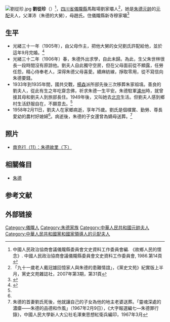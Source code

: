 [[File:劉從珍.jpg|thumb]]
'''劉從珍'''（{{bd|1884年|8月14日|1958年|2月11日|catIdx=劉}}）<ref>中國人民政治協商會議儀隴縣委員會文史資料工作委員會編. 《故鄉人民的懷念》. 中國人民政治協商會議儀隴縣委員會文史資料工作委員會, 1986.第14頁</ref>，[[四川省|四川省]][[儀隴縣|儀隴縣]]馬鞍場劉家壩人<ref>「九十一歲老人戴冠雄回憶家人與朱德的患難情誼」，《黨史文苑》紀實版上半月，黨史文苑雜誌社，2007年第3期，第31頁</ref>，她是[[朱德|朱德]][[元帥|元帥]]的[[元配|元配]]夫人，父澤沛（朱德的大舅），母趙氏。住儀隴縣新寺穆家壩<ref name="朱德元帥和他生命中的六位真情伴侶">{{cite news|url=http://bqchysgg.bokee.com/5550986.html|title=偉大的人格 真誠的愛——記朱德元帥和他生命中的六位真情伴侶|publisher=儀隴縣人民政府|accessdate=2007-05-18|archive-date=2012-11-06|archive-url=https://web.archive.org/web/20121106022806/http://bqchysgg.bokee.com/5550986.html|dead-url=no}}</ref>

== 生平 ==
*光緒三十一年（1905年），由父母作主，把他大舅的女兒劉氏許配給他，並於這年9月完婚。<ref name="朱德元帥生平">{{cite news|url=http://www.yilong.gov.cn/120/zude_kk.htm|title=朱德元帥生平|publisher=儀隴縣人民政府|accessdate=2007-11-05|archive-date=2007-11-01|archive-url=https://web.archive.org/web/20071101022951/http://yilong.gov.cn/120/zude_kk.htm|dead-url=yes}}</ref>
*光緒三十二年（1906年）春，朱德外出求學，自此未歸。為此，生父朱世林很長一段時間沒有原諒他。劉夫人自此獨守空房，但在父母面前從不顯露，任勞任怨，精心侍奉老人，深得朱德父母喜愛。績麻紡線，掙取零用，從不寫信向朱德要錢。
*1933年到1935年間，國共交戰，[[楊森_(中華民國將領)|楊森]]派所部先後三次移葬朱家祖墳。善良的劉夫人，從此有生之年吃齋念佛，祈求朱德一生平安。朱德駐軍[[瀘州|瀘州]]時，就曾接其母和劉夫人到旅部長住。1949年後，又叫她去[[北京|北京]]生活。但劉夫人感到鄉村生活舒服自在，不願意去。<ref name="朱德元帥和他生命中的六位真情伴侶" />
*1958年2月11日，劉夫人在家鄉病逝，享年75歲。劉氏是個樸實、勤勞、尊長愛幼的農村好媳婦<ref name="朱德元帥生平" />。病逝後，朱德的子女還曾為嫡母送葬。<ref>朱德的首妻劉氏死後，他就讓自己的子女為他的地主老婆送葬。「靈魂深處的濃瘡——朱德的品德和作風」（1967年2月9日），《大字報選編七—朱德罪行錄》，中國人民大學新人大公社毛澤東思想紅衛兵編印，1967年3月</ref>

== 照片 ==
* [https://web.archive.org/web/20160305012941/http://blog.sina.com.cn/s/blog_49b990950100b6jx.html 南充行（11）：朱德故里（下）]

== 相關條目 ==
*[[朱德|朱德]]

==参考文献==
{{reflist}}

== 外部链接 ==
{{朱德家系}}

{{DEFAULTSORT:Liu劉}}
[[Category:儀隴人|Category:儀隴人]]
[[Category:朱德家族|Category:朱德家族]]
[[Category:中華人民共和國元帥夫人|Category:中華人民共和國元帥夫人]]
[[Category:中華人民共和國黨和國家領導人的元配夫人|Category:中華人民共和國黨和國家領導人的元配夫人]]